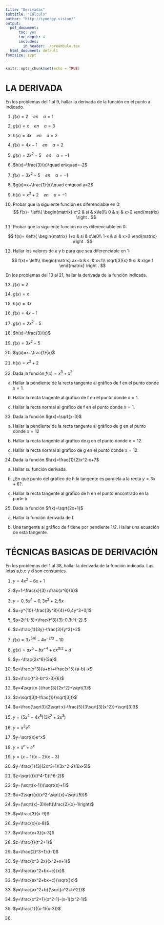```yaml
---
title: "Derivadas"
subtitle: "Cálculo"
author: "http://synergy.vision/"
output:
  pdf_document:
      toc: yes
      toc_depth: 4
      includes:
        in_header: ./preambulo.tex
  html_document: default
fontsize: 12pt
---
```


```r
knitr::opts_chunk$set(echo = TRUE)
```

\newpage

# LA DERIVADA

En los problemas del 1 al 9, hallar la derivada de la función en el punto a indicado.

1. $f(x)=2\quad en\quad a=1$

2. $g(x)=x\quad en\quad a=3$

3. $h(x)=3x\quad en\quad a=2$

4. $f(x)=4x-1\quad en\quad a=2$

5. $g(x)=2x^2-5\quad en\quad a=-1$

6. $h(x)=\frac{3}{x}\quad en\quad=-2$

7. $f(x)=3x^2-5\quad en\quad a=-1$

8. $g(x)=x+\frac{1}{x}\quad en\quad a=2$

9. $h(x)=x^3+2\quad en\quad a=-1$

10. Probar que la siguiente función es diferenciable en 0: 
$$
f(x)=
\left\{
\begin{matrix}
x^2 & si & x\le0\\
0 & si & x>0
\end{matrix}
\right .
$$

11. Probar que la siguiente función no es diferenciable en 0:

$$
f(x)=
\left\{
\begin{matrix}
1+x & si & x\le0\\
1-x & si & x>0
\end{matrix}
\right .
$$

12. Hallar los valores de a y b para que sea diferenciable en 1:

$$
f(x)=
\left\{
\begin{matrix}
ax+b & si & x<1\\
\sqrt[3]{x} & si & x\ge 1
\end{matrix}
\right .
$$


En los problemas del 13 al 21, hallar la derivada de la función indicada.

13. $f(x)=2$

14. $g(x)=x$

15. $h(x)=3x$

16. $f(x)=4x-1$

17. $g(x)=2x^2-5$

18. $h(x)=\frac{3}{x}$

19. $f(x)=3x^2-5$

20. $g(x)=x+\frac{1}{x}$

21. $h(x)=x^3+2$

22. Dada la función $f(x)=x^3+x^2$

a. Hallar la pendiente de la recta tangente al gráfico de f en el punto donde $x=1.$

b. Hallar la recta tangente al gráfico de f en el punto donde $x=1.$

c. Hallar la recta normal al gráfico de f en el punto donde $x=1.$

23. Dada la función $g(x)=\sqrt{x-3}$

a. Hallar la pendiente de la recta tangente al gráfico de g en el punto donde $x=12$

b. Hallar la recta tangente al gráfico de g en el punto donde $x=12.$

c. Hallar la recta normal al gráfico de g en el punto donde $x=12.$

24. Dada la función $h(x)=\frac{1}{2}x^2-x+7$

a. Hallar su función derivada.

b. ¿En qué punto del gráfico de h la tangente es paralela a la recta $y=3x+6?.$

c. Hallar la recta tangente al gráfico de h en el punto encontrado en la parte b.

25. Dada la función $f(x)=\sqrt{2x+1}$

a. Hallar la función derivada de f.

b. Una tangente al gráfico de f tiene por pendiente 1/2.  Hallar una ecuación de esta tangente.

# TÉCNICAS BASICAS DE DERIVACIÓN

En los problemas del 1 al 38, hallar la derivada de la función indicada. Las letas a,b,c y d son constantes.

1. $y=4x^2-6x+1$

2. $y=1-\frac{x}{3}+\frac{x^6}{6}$

3. $y=0,5x^4-0,3x^2+2,5x$

4. $u=y^{10}-\frac{3y^8}{4}+0,4y^3+0,1$

5. $s=2t^{-5}+\frac{t^3}{3}-0,3t^{-2}.$

6. $z=\frac{1}{3y}-\frac{3}{y^2}+2$

7. $f(x)=3x^{5/6}-4x^{-2/3}-10$

8. $g(x)=ax^5-bx^{-4}+cx^{3/2}+d$

9. $y=-\frac{2x^6}{3a}$

10. $z=\frac{x^3}{a+b}+\frac{x^5}{a-b}-x$

11. $z=\frac{t^3-bt^2-3}{6}$

12. $y=4\sqrt{x-}\frac{3}{2x^2}+\sqrt{3}$

13. $z=\sqrt[3]t-\frac{1}{\sqrt[3]t}$

14. $u=\frac{\sqrt3}{2\sqrt x}-\frac{5}{3\sqrt[3]{x^2}}+\sqrt[3]3$

15. $y=(5x^4-4x^5)(3x^2+2x^3)$

16. $y=x^3e^x$

17. $y=\sqrt{x}e^x$

18. $y=x^e+e^x$

19. $y=(x-1)(x-2)(x-3)$

20. $y=\frac{1}{3}(2x^3-1)(3x^2-2)(6x-5)$

21. $z=\sqrt{t}(t^4-1)(t^6-2)$

22. $y=(\sqrt{x-1})(\sqrt{x}+1)$

23. $u=2\sqrt{x}(x^2-\sqrt{x}+\sqrt{5})$

24. $y=(\sqrt{x}-3)\left(\frac{2}{x}-1\right)$

25. $y=\frac{3}{x-9}$

26. $y=\frac{x}{x-8}$

27. $y=\frac{x+3}{x-3}$

28. $z=\frac{t}{t^2+1}$

29. $u=\frac{2t^3+1}{t-1}$

30. $y=\frac{x^3-2x}{x^2+x+1}$

31. $y=\frac{ax^2+bx+c}{x}$

32. $y=\frac{ax^2+bx+c}{\sqrt{}x}$

33. $y=\frac{ax^2+b}{\sqrt{a^2+b^2}}$

34. $y=\frac{x^2+1}{x^2-1}-(x-1)(x^2-1)$

35. $y=\frac{1}{(x-1)(x-3)}$

36. 


